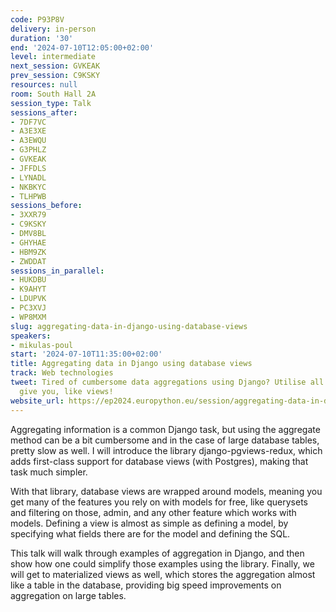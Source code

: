 ```yaml
---
code: P93P8V
delivery: in-person
duration: '30'
end: '2024-07-10T12:05:00+02:00'
level: intermediate
next_session: GVKEAK
prev_session: C9KSKY
resources: null
room: South Hall 2A
session_type: Talk
sessions_after:
- 7DF7VC
- A3E3XE
- A3EWQU
- G3PHLZ
- GVKEAK
- JFFDLS
- LYNADL
- NKBKYC
- TLHPWB
sessions_before:
- 3XXR79
- C9KSKY
- DMV8BL
- GHYHAE
- HBM9ZK
- ZWDDAT
sessions_in_parallel:
- HUKDBU
- K9AHYT
- LDUPVK
- PC3XVJ
- WP8MXM
slug: aggregating-data-in-django-using-database-views
speakers:
- mikulas-poul
start: '2024-07-10T11:35:00+02:00'
title: Aggregating data in Django using database views
track: Web technologies
tweet: Tired of cumbersome data aggregations using Django? Utilise all that databases
  give you, like views!
website_url: https://ep2024.europython.eu/session/aggregating-data-in-django-using-database-views
---
```


Aggregating information is a common Django task, but using the aggregate method can be a bit cumbersome and in the case of large database tables, pretty slow as well. I will introduce the library django-pgviews-redux, which adds first-class support for database views (with Postgres), making that task much simpler.

With that library, database views are wrapped around models, meaning you get many of the features you rely on with models for free, like querysets and filtering on those, admin, and any other feature which works with models. Defining a view is almost as simple as defining a model, by specifying what fields there are for the model and defining the SQL.

This talk will walk through examples of aggregation in Django, and then show how one could simplify those examples using the library. Finally, we will get to materialized views as well, which stores the aggregation almost like a table in the database, providing big speed improvements on aggregation on large tables.
